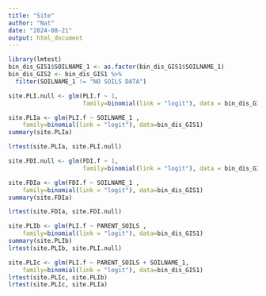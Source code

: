```yaml
---
title: "Site"
author: "Nat"
date: "2024-08-21"
output: html_document
---
```


```r
library(lmtest)
bin_dis_GIS1$SOILNAME_1 <- as.factor(bin_dis_GIS1$SOILNAME_1)
bin_dis_GIS2 <- bin_dis_GIS1 %>% 
  filter(SOILNAME_1 != "NO SOILS DATA")

site.PLI.null <- glm(PLI.f ~ 1,
                     family=binomial(link = "logit"), data = bin_dis_GIS2)

site.PLIa <- glm(PLI.f ~ SOILNAME_1 ,
    family=binomial(link = "logit"), data=bin_dis_GIS1)
summary(site.PLIa)

lrtest(site.PLIa, site.PLI.null)

site.FDI.null <- glm(FDI.f ~ 1,
                     family=binomial(link = "logit"), data = bin_dis_GIS1)

site.FDIa <- glm(FDI.f ~ SOILNAME_1 ,
    family=binomial(link = "logit"), data=bin_dis_GIS1)
summary(site.FDIa)

lrtest(site.FDIa, site.FDI.null)

site.PLIb <- glm(PLI.f ~ PARENT_SOILS ,
    family=binomial(link = "logit"), data=bin_dis_GIS1)
summary(site.PLIb)
lrtest(site.PLIb, site.PLI.null)

site.PLIc <- glm(PLI.f ~ PARENT_SOILS + SOILNAME_1,
    family=binomial(link = "logit"), data=bin_dis_GIS1)
lrtest(site.PLIc, site.PLIb)
lrtest(site.PLIc, site.PLIa)

```